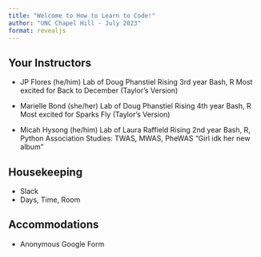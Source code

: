```yaml
---
title: "Welcome to How to Learn to Code!"
author: "UNC Chapel Hill - July 2023"
format: revealjs
---
```


## Your Instructors

- JP Flores (he/him)
Lab of Doug Phanstiel
Rising 3rd year 
Bash, R
Most excited for Back to December (Taylor's Version) 

- Marielle Bond (she/her)
Lab of Doug Phanstiel
Rising 4th year
Bash, R
Most excited for Sparks Fly (Taylor's Version)

- Micah Hysong (he/him)
Lab of Laura Raffield
Rising 2nd year 
Bash, R, Python
Association Studies: TWAS, MWAS, PheWAS
"Girl idk her new album"

## Housekeeping
- Slack
- Days, Time, Room

## Accommodations
- Anonymous Google Form

